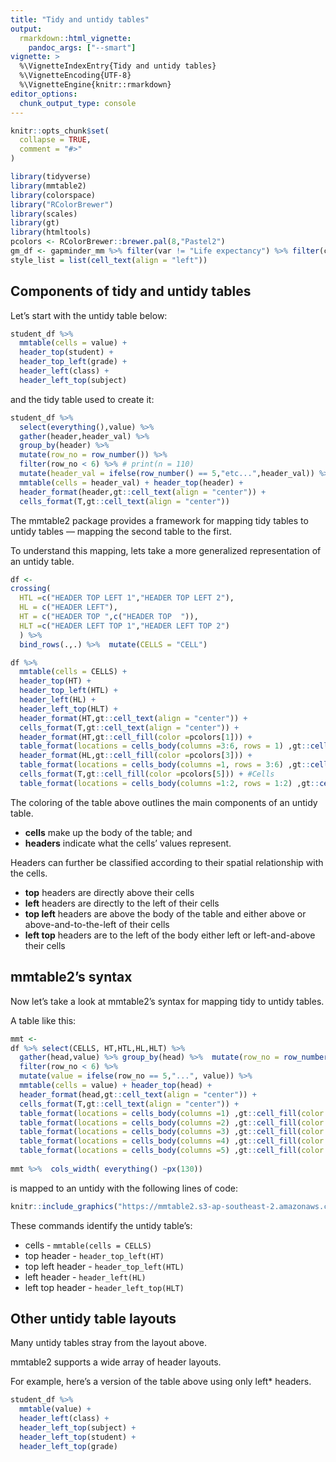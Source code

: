 ```yaml
---
title: "Tidy and untidy tables"
output: 
  rmarkdown::html_vignette:
    pandoc_args: ["--smart"]
vignette: >
  %\VignetteIndexEntry{Tidy and untidy tables}
  %\VignetteEncoding{UTF-8}
  %\VignetteEngine{knitr::rmarkdown}
editor_options: 
  chunk_output_type: console
---
```


```r
knitr::opts_chunk$set(
  collapse = TRUE,
  comment = "#>"
)
```

```r
library(tidyverse)
library(mmtable2)
library(colorspace)
library("RColorBrewer")
library(scales)
library(gt)
library(htmltools)
pcolors <- RColorBrewer::brewer.pal(8,"Pastel2")
gm_df <- gapminder_mm %>% filter(var != "Life expectancy") %>% filter(continent != "Americas")
style_list = list(cell_text(align = "left"))
```

## Components of tidy and untidy tables

Let's start with the untidy table below:

```r
student_df %>%
  mmtable(cells = value) +
  header_top(student) +
  header_top_left(grade) +
  header_left(class) +
  header_left_top(subject)
```

and the tidy table used to create it: 

```r
student_df %>% 
  select(everything(),value) %>% 
  gather(header,header_val) %>% 
  group_by(header) %>% 
  mutate(row_no = row_number()) %>% 
  filter(row_no < 6) %>% # print(n = 110)
  mutate(header_val = ifelse(row_number() == 5,"etc...",header_val)) %>% 
  mmtable(cells = header_val) + header_top(header) +
  header_format(header,gt::cell_text(align = "center")) +
  cells_format(T,gt::cell_text(align = "center"))
```

The mmtable2 package provides a framework for mapping tidy tables to untidy tables --- mapping the second table to the first.  


To understand this mapping, lets take a more generalized representation of an untidy table.


```r
df <- 
crossing(
  HTL =c("HEADER TOP LEFT 1","HEADER TOP LEFT 2"),
  HL = c("HEADER LEFT"), 
  HT = c("HEADER TOP ",c("HEADER TOP  ")),
  HLT =c("HEADER LEFT TOP 1","HEADER LEFT TOP 2")
  ) %>% 
  bind_rows(.,.) %>%  mutate(CELLS = "CELL") 
```

```r
df %>% 
  mmtable(cells = CELLS) + 
  header_top(HT) +
  header_top_left(HTL) +
  header_left(HL) +
  header_left_top(HLT) +
  header_format(HT,gt::cell_text(align = "center")) +
  cells_format(T,gt::cell_text(align = "center")) +
  header_format(HT,gt::cell_fill(color =pcolors[1])) +
  table_format(locations = cells_body(columns =3:6, rows = 1) ,gt::cell_fill(color =pcolors[2])) + #HTL
  header_format(HL,gt::cell_fill(color =pcolors[3])) +
  table_format(locations = cells_body(columns =1, rows = 3:6) ,gt::cell_fill(color =pcolors[4])) + #HLT
  cells_format(T,gt::cell_fill(color =pcolors[5])) + #Cells
  table_format(locations = cells_body(columns =1:2, rows = 1:2) ,gt::cell_fill(color =pcolors[7])) # Stub
```

The coloring of the table above outlines the main components of an untidy table. 

- **cells** make up the body of the table; and
- **headers** indicate what the cells' values represent.

Headers can further be classified according to their spatial relationship with the cells. 

- **top** headers are directly above their cells
- **left** headers are directly to the left of their cells
- **top left** headers are above the body of the table and either above or above-and-to-the-left of their cells
- **left top** headers are to the left of the body either left or left-and-above their cells

## mmtable2's syntax

Now let's take a look at mmtable2's syntax for mapping tidy to untidy tables.  

A table like this:

```r
mmt <- 
df %>% select(CELLS, HT,HTL,HL,HLT) %>% 
  gather(head,value) %>% group_by(head) %>%  mutate(row_no = row_number()) %>%
  filter(row_no < 6) %>% 
  mutate(value = ifelse(row_no == 5,"...", value)) %>% 
  mmtable(cells = value) + header_top(head) +
  header_format(head,gt::cell_text(align = "center")) +
  cells_format(T,gt::cell_text(align = "center")) +
  table_format(locations = cells_body(columns =1) ,gt::cell_fill(color =pcolors[5])) +
  table_format(locations = cells_body(columns =2) ,gt::cell_fill(color =pcolors[1])) +
  table_format(locations = cells_body(columns =3) ,gt::cell_fill(color =pcolors[2])) +
  table_format(locations = cells_body(columns =4) ,gt::cell_fill(color =pcolors[3])) +
  table_format(locations = cells_body(columns =5) ,gt::cell_fill(color =pcolors[4]))
  
mmt %>%  cols_width( everything() ~px(130))
```

is mapped to an untidy with the following lines of code:

```r
knitr::include_graphics("https://mmtable2.s3-ap-southeast-2.amazonaws.com/table_code.png")
```

These commands identify the untidy table's:

- cells - `mmtable(cells = CELLS)`
- top header - `header_top_left(HT)`
- top left header - `header_top_left(HTL)` 
- left header - `header_left(HL)` 
- left top header - `header_left_top(HLT)` 
 
## Other untidy table layouts

Many untidy tables stray from the layout above.

mmtable2 supports a wide array of header layouts. 

For example, here's a version of the table above using only left* headers.

```r
student_df %>%
  mmtable(value) +
  header_left(class) +
  header_left_top(subject) + 
  header_left_top(student) + 
  header_left_top(grade) 
```
